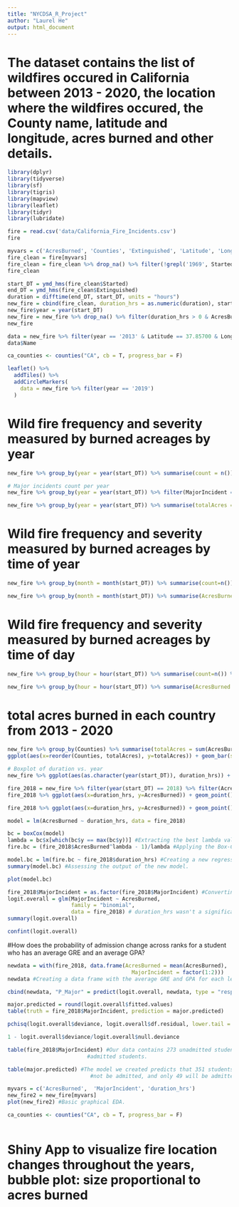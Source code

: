 ```yaml
---
title: "NYCDSA_R_Project"
author: "Laurel He"
output: html_document
---
```

# The dataset contains the list of wildfires occured in California between 2013 - 2020, the location where the wildfires occured, the County name, latitude and longitude, acres burned and other details.
```r
library(dplyr)
library(tidyverse)
library(sf)
library(tigris)
library(mapview)
library(leaflet)
library(tidyr)
library(lubridate)
```
```r
fire = read.csv('data/California_Fire_Incidents.csv')
fire
```
```r
myvars = c('AcresBurned', 'Counties', 'Extinguished', 'Latitude', 'Longitude', 'MajorIncident', 'Started', 'Name')
fire_clean = fire[myvars]
fire_clean = fire_clean %>% drop_na() %>% filter(!grepl('1969', Started)) %>% filter(Latitude != 0 & Longitude != 0)
fire_clean
```
```r
start_DT = ymd_hms(fire_clean$Started)
end_DT = ymd_hms(fire_clean$Extinguished)
duration = difftime(end_DT, start_DT, units = "hours")
new_fire = cbind(fire_clean, duration_hrs = as.numeric(duration), start_DT)
new_fire$year = year(start_DT)
new_fire = new_fire %>% drop_na() %>% filter(duration_hrs > 0 & AcresBurned > 0)
new_fire
```
```r
data = new_fire %>% filter(year == '2013' & Latitude == 37.85700 & Longitude == -120.0860)
data$Name
```

```r
ca_counties <- counties("CA", cb = T, progress_bar = F)

leaflet() %>%
  addTiles() %>%
  addCircleMarkers(
    data = new_fire %>% filter(year == '2019')
  )

```




# Wild fire frequency and severity measured by burned acreages by year
```r
new_fire %>% group_by(year = year(start_DT)) %>% summarise(count = n()) %>% ggplot(aes(year, count)) + geom_bar(stat = 'identity')
```
```r
# Major incidents count per year
new_fire %>% group_by(year = year(start_DT)) %>% filter(MajorIncident == "True") %>% summarise(count = n()) %>% ggplot(aes(year, count)) + geom_bar(stat = 'identity')
```

```r
new_fire %>% group_by(year = year(start_DT)) %>% summarise(totalAcres = sum(AcresBurned)) %>% ggplot(aes(year, totalAcres)) + geom_bar(stat = 'identity')
```

# Wild fire frequency and severity measured by burned acreages by time of year
```r
new_fire %>% group_by(month = month(start_DT)) %>% summarise(count=n()) %>% ggplot(aes(x=month, y=count)) + geom_bar(stat = 'identity')
```
```r
new_fire %>% group_by(month = month(start_DT)) %>% summarise(AcresBurned = sum(AcresBurned)) %>% ggplot(aes(x=month, y=AcresBurned)) + geom_bar(stat = 'identity')
```
# Wild fire frequency and severity measured by burned acreages by time of day
```r
new_fire %>% group_by(hour = hour(start_DT)) %>% summarise(count=n()) %>% ggplot(aes(x=hour, y=count)) + geom_bar(stat = 'identity')
```

```r
new_fire %>% group_by(hour = hour(start_DT)) %>% summarise(AcresBurned = sum(AcresBurned)) %>% ggplot(aes(x=hour, y=AcresBurned)) + geom_bar(stat = 'identity')
```
# total acres burned in each country from 2013 - 2020
```r
new_fire %>% group_by(Counties) %>% summarise(totalAcres = sum(AcresBurned)) %>% 
ggplot(aes(x=reorder(Counties, totalAcres), y=totalAcres)) + geom_bar(stat = 'identity') + coord_flip()
```
```r
# Boxplot of duration vs. year
new_fire %>% ggplot(aes(as.character(year(start_DT)), duration_hrs)) + geom_boxplot()
```
```r
fire_2018 = new_fire %>% filter(year(start_DT) == 2018) %>% filter(AcresBurned <= 100000 & duration_hrs < 7500) # focus on 2018 and remove outliers
fire_2018 %>% ggplot(aes(x=duration_hrs, y=AcresBurned)) + geom_point() 
```
```r
fire_2018 %>% ggplot(aes(x=duration_hrs, y=AcresBurned)) + geom_point() + scale_x_log10() + scale_y_log10()
```

```r
model = lm(AcresBurned ~ duration_hrs, data = fire_2018) 

bc = boxCox(model)
lambda = bc$x[which(bc$y == max(bc$y))] #Extracting the best lambda value.
fire.bc = (fire_2018$AcresBurned^lambda - 1)/lambda #Applying the Box-Cox transformation.

model.bc = lm(fire.bc ~ fire_2018$duration_hrs) #Creating a new regression based on the transformed variable.
summary(model.bc) #Assessing the output of the new model.
```
```r
plot(model.bc)
```


```r
fire_2018$MajorIncident = as.factor(fire_2018$MajorIncident) #Converting to a categorical variable.
logit.overall = glm(MajorIncident ~ AcresBurned,
                    family = "binomial",
                    data = fire_2018) # duration_hrs wasn't a significant feature
summary(logit.overall)
```
```r
confint(logit.overall)
```
#How does the probability of admission change across ranks for a student who has an average GRE and an average GPA?

```r
newdata = with(fire_2018, data.frame(AcresBurned = mean(AcresBurned),
                                       MajorIncident = factor(1:2)))
newdata #Creating a data frame with the average GRE and GPA for each level of the rank variable.
```
```r
cbind(newdata, "P_Major" = predict(logit.overall, newdata, type = "response"))
```
```r
major.predicted = round(logit.overall$fitted.values)
table(truth = fire_2018$MajorIncident, prediction = major.predicted)
```

```r
pchisq(logit.overall$deviance, logit.overall$df.residual, lower.tail = FALSE)
```
```r
1 - logit.overall$deviance/logit.overall$null.deviance
```
```r
table(fire_2018$MajorIncident) #Our data contains 273 unadmitted students and 127
                         #admitted students.
```
```r
table(major.predicted) #The model we created predicts that 351 students will
                          #not be admitted, and only 49 will be admitted.
```

```r
myvars = c('AcresBurned',  'MajorIncident', 'duration_hrs')
new_fire2 = new_fire[myvars]
plot(new_fire2) #Basic graphical EDA.
```

```r


ca_counties <- counties("CA", cb = T, progress_bar = F)
```
```r

```

# Shiny App to visualize fire location changes throughout the years, bubble plot: size proportional to acres burned
